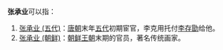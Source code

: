 '''张承业'''可以指：

# [[张承业_(五代)|张承业 (五代)]]：[[唐朝|唐朝]]末年[[五代|五代]]初期宦官，李克用托付[[李存勖|李存勖]]给他。
# [[张承业_(朝鲜)|张承业 (朝鲜)]]：[[朝鲜王朝|朝鲜王朝]]末期的官员，著名传统画家。

{{disambig|Cat=三字張姓人名消歧義}}
